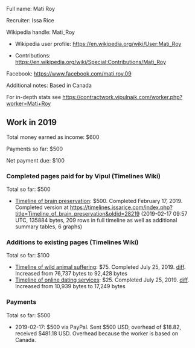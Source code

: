 Full name: Mati Roy

Recruiter: Issa Rice

Wikipedia handle: Mati_Roy

* Wikipedia user profile: https://en.wikipedia.org/wiki/User:Mati_Roy

* Contributions: https://en.wikipedia.org/wiki/Special:Contributions/Mati_Roy

Facebook: https://www.facebook.com/mati.roy.09

Additional notes: Based in Canada

For in-depth stats see https://contractwork.vipulnaik.com/worker.php?worker=Mati+Roy

== Work in 2019 ==

Total money earned as income: $600

Payments so far: $500

Net payment due: $100

=== Completed pages paid for by Vipul (Timelines Wiki) ===

Total so far: $500

* [https://timelines.issarice.com/wiki/Timeline_of_brain_preservation Timeline of brain preservation]: $500. Completed February 17, 2019. Completed version at https://timelines.issarice.com/index.php?title=Timeline_of_brain_preservation&oldid=28219 (2019-02-17 09:57 UTC, 135884 bytes, 209 rows in full timeline as well as additional summary tables, 6 graphs)

=== Additions to existing pages (Timelines Wiki)  ===

Total so far: $100

* [https://timelines.issarice.com/wiki/Timeline_of_wild_animal_suffering Timeline of wild animal suffering]: $75. Completed July 25, 2019. [https://timelines.issarice.com/index.php?title=Timeline_of_wild_animal_suffering&type=revision&diff=31934&oldid=30528 diff]. Increased from 76,737 bytes to 92,428 bytes
* [https://timelines.issarice.com/wiki/Timeline_of_online_dating_services Timeline of online dating services]: $25. Completed July 25, 2019. [https://timelines.issarice.com/index.php?title=Timeline_of_online_dating_services&type=revision&diff=31935&oldid=26967 diff]. Increased from 10,939 bytes to 17,249 bytes

=== Payments ===

Total so far: $500

* 2019-02-17: $500 via PayPal. Sent $500 USD, overhead of $18.82, received $481.18 USD. Overhead because the worker is based on Canada.

